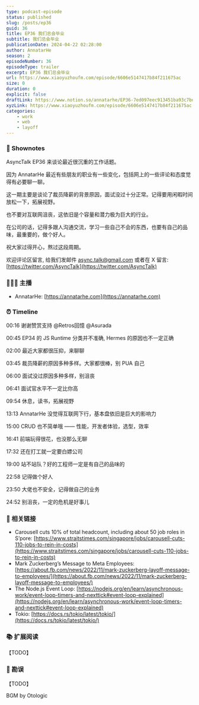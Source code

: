 ```yaml
---
type: podcast-episode
status: published
slug: /posts/ep36
guid: 36
title: EP36 我们总会毕业
subtitle: 我们总会毕业
publicationDate: 2024-04-22 02:28:00
author: AnnatarHe
season: 2
episodeNumber: 36
episodeType: trailer
excerpt: EP36 我们总会毕业
url: https://www.xiaoyuzhoufm.com/episode/6606e5147417b84f211675ac
size: 0
duration: 0
explicit: false
draftLink: https://www.notion.so/annatarhe/EP36-7ed097eec913451ba93c7bde69855035?pvs=4
xyzLink: https://www.xiaoyuzhoufm.com/episode/6606e5147417b84f211675ac
categories:
    - work
    - web
    - layoff
---
```

### 📕 Shownotes

AsyncTalk EP36 来谈论最近很沉重的工作话题。

因为 AnnatarHe 最近有些朋友的职业有一些变化，包括网上的一些评论和态度觉得有必要聊一聊。

这一期主要是谈论了裁员降薪的背景原因，面试没过十分正常。记得要用闲暇时间放松一下，拓展视野。

也不要对互联网沮丧，这依旧是个容量和潜力极为巨大的行业。

在公司的话，记得多跟人沟通交流，学习一些自己不会的东西，也要有自己的品味，最重要的，做个好人。

祝大家过得开心，熬过这段周期。

欢迎评论区留言, 给我们发邮件 [async.talk@gmail.com](mailto:async.talk@gmail.com) 或者在 X 留言: [https://twitter.com/AsyncTalk](https://twitter.com/AsyncTalk)

### 👨‍👨‍👦 主播

- AnnatarHe: [https://annatarhe.com](https://annatarhe.com)

### ⏰ Timeline

00:16 谢谢赞赏支持 @Retros回憶 @Asurada

00:45 EP34 的 JS Runtime 分类并不准确, Hermes 的原因也不一定正确

02:00 最近大家都很压抑，来聊聊

03:45 裁员降薪的原因多种多样。大家都很棒，别 PUA 自己

06:00 面试没过原因多种多样，别沮丧

06:41 面试官水平不一定比你高

09:54 休息，读书，拓展视野

13:13 AnnatarHe 没觉得互联网下行，基本盘依旧是巨大的影响力

15:00 CRUD 也不简单哦 —— 性能，开发者体验，选型，效率

16:41 前端玩得很花，也没那么无聊

17:32 还在打工就一定要白嫖公司

19:00 站不站队？好的工程师一定是有自己的品味的

22:58 记得做个好人

23:50 大佬也不安全，记得做自己的业务

24:52 别沮丧，一定的危机是好事儿

### 🔗 相关链接

- Carousell cuts 10% of total headcount, including about 50 job roles in S’pore: [https://www.straitstimes.com/singapore/jobs/carousell-cuts-110-jobs-to-rein-in-costs](https://www.straitstimes.com/singapore/jobs/carousell-cuts-110-jobs-to-rein-in-costs)
- Mark Zuckerberg’s Message to Meta Employees: [https://about.fb.com/news/2022/11/mark-zuckerberg-layoff-message-to-employees/](https://about.fb.com/news/2022/11/mark-zuckerberg-layoff-message-to-employees/)
- The Node.js Event Loop: [https://nodejs.org/en/learn/asynchronous-work/event-loop-timers-and-nexttick#event-loop-explained](https://nodejs.org/en/learn/asynchronous-work/event-loop-timers-and-nexttick#event-loop-explained)
- Tokio: [https://docs.rs/tokio/latest/tokio/](https://docs.rs/tokio/latest/tokio/)

### 📚 扩展阅读

【TODO】

### 🤡 勘误

【TODO】

BGM by Otologic
